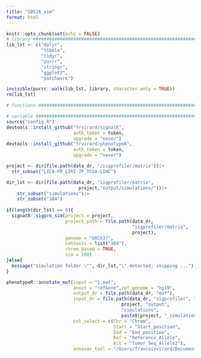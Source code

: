 ```yaml
---
title: "SBS16_sim"
format: html
---
```


```r
knitr::opts_chunk$set(echo = FALSE)
# library ######################################################################
lib_lst <- c("dplyr",
             "tibble",
             "tidyr",
             "purrr",
             "stringr",
             "ggplot2",
             "patchwork")

invisible(purrr::walk(lib_lst, library, character.only = TRUE))
rm(lib_lst)

# functions ####################################################################

# variable #####################################################################
source("config.R")
devtools::install_github("frvirard/signatR",
                         auth_token = token, 
                         upgrade = "never")
devtools::install_github("frvirard/phenotypeR", 
                         auth_token = token, 
                         upgrade = "never")
```

```r
project <- dir(file.path(data_dr, "/sigprofiler/matrix"))|>
  str_subset("LICA-FR_LIRI-JP_TCGA-LIHC")

dir_lst <- dir(file.path(data_dr, "sigprofiler/matrix", 
                           project,"output/simulations/"))|>
    str_subset("simulations")|>
    str_subset("384")
  
if(length(dir_lst) == 0){
  signatR::sigpro_sim(project = project,
                      project_path = file.path(data_dr, 
                                               "sigprofiler/matrix",
                                               project),
                      genome = "GRCh37",
                      contexts = list("384"), 
                      chrom_based = TRUE,
                      sim = 100)
}else{
  message("simulation folder \"", dir_lst,"\" detected, skipping ...")
}
```

```r
phenotypeR::annotate_maf(input = "1.maf",
                         annot = "refGene",ref_genome = "hg19", 
                         output_dr = file.path(data_dr, "maf"),
                         input_dr = file.path(data_dr, "sigprofiler", "matrix",
                                           project, "output", 
                                           "simulations",
                                           paste0(project, "_simulations_GRCh37_384")),
                         col_select = c(Chr = "Chrom", 
                                        Start = "Start_position", 
                                        End = "End_position", 
                                        Ref = "Reference_Allele", 
                                        Alt = "Tumor_Seq_Allele2"), 
                         annovar_tool = "/Users/francoisvirard/Documents/Code/annovar")
  
```

